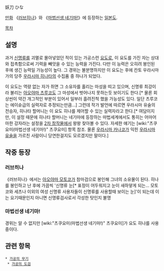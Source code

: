 妖刀 ひな

[[만화]] 《[[러브히나]]》와 《[[마법선생 네기마!]]》에 등장하는 [[일본도]].

[[목차]]
== 설명 ==
과거 [[신명류]]를 괴멸로 몰아넣었던 적이 있는 가공스런 [[요도]]로, 이 요도를 가진 자는 상대와 접촉함으로써 기력을 빼앗을 수 있는 능력을 가진다. 다만 이 능력은 오히려 봉인된 후에 생긴 능력일 가능성이 높다. 그 경위는 불분명하지만 이 요도는 후에 칸토 우라시마가의 당주 [[우라시마 히나타]]의 수집품 중 하나가 되었다.

이 요도는 역량 없는 자가 쥐면 그 소유자를 홀리는 마성을 띠고 있으며, 신명류 최강이라 불리는 [[아오야마 츠루코]]도 그 마성에서 벗어나지 못하는듯 보이기도 한다.[* 물론 회상씬이 약간 개그적인 부분이 있어서 일부러 흘려진척 했을 가능성도 있다. 일단 츠루코는 에이슌급의 실력자로 추정되는만큼…] 그런데 작가 발언에 따르면 우라시마 유술의 전승자, 히나타 할머니는 이 요도 히나를 제어할 수 있는 실력자라고 한다.[* 여담이지만, 이 설정 때문에 히나타 할머니는 네기마에 등장하는 마법세계에서도 통히는 어마어마한 강자라는 설정을 [[2차 창작]]물에서 왕왕 찾아볼 수 있다. 자세한 얘기는 [wiki:"츠쿠요미(마법선생 네기마!)" 츠쿠요미] 항목 참조. 물론 [[우라시마 카나코]]가 익힌 [[우라시마 유술]]을 가르친 사람이니 당연한걸지도 모르겠지만 말이다.]

== 작중 등장 ==
=== 러브히나 ===
《러브히나》에서는 [[아오야마 모토코]]가 참마검으로 봉인해 그녀의 소유물이 된다. 히나를 봉인하고 난 후에 가끔씩 '신명류 눈[* 표정이 어두워지고 눈이 새하얗게 되는... 모토코와 세츠나 이외의 여성 신명류 사용자들이 신명류를 사용할때 보이는 눈]'이 되는데 이는 요기때문인지 아니면 신명류검사로서 각성한 탓인지 불명

=== 마법선생 네기마! ===
경위는 알 수 없지만 [wiki:"츠쿠요미(마법선생 네기마!)" 츠쿠요미]가 요도 히나를 사용 중이다.

== 관련 항목 ==
 * [[가공의 무기]]
  * [[가공의 도검]]
